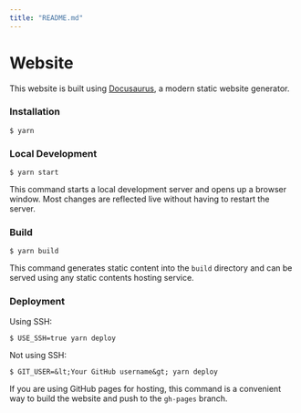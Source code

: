 ```yaml
---
title: "README.md"
---
```


# Website

This website is built using [Docusaurus](https://docusaurus.io/), a modern static website generator.

### Installation

```
$ yarn
```

### Local Development

```
$ yarn start
```

This command starts a local development server and opens up a browser window. Most changes are reflected live without having to restart the server.

### Build

```
$ yarn build
```

This command generates static content into the `build` directory and can be served using any static contents hosting service.

### Deployment

Using SSH:

```
$ USE_SSH=true yarn deploy
```

Not using SSH:

```
$ GIT_USER=&lt;Your GitHub username&gt; yarn deploy
```

If you are using GitHub pages for hosting, this command is a convenient way to build the website and push to the `gh-pages` branch.
